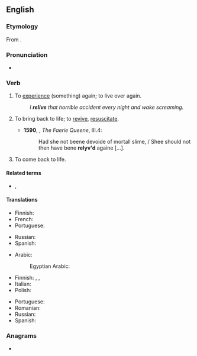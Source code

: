 ==English==

===Etymology===
From {{prefix|re|live|lang=en}}.

===Pronunciation===
* {{a|UK}} {{IPA|/ɹiːˈlɪv/|lang=en}}

===Verb===
{{en-verb|reliv}}

# {{lb|en|transitive}} To [[experience]] (something) again; to live over again. {{defdate|from 18th c.}}
#: ''I '''relive''' that horrible accident every night and wake screaming.''
# {{lb|en|obsolete|transitive}} To bring back to life; to [[revive]], [[resuscitate]]. {{defdate|16th-17th c.}}
#* '''1590''', {{w|Edmund Spenser}}, ''The Faerie Queene'', III.4:
#*: Had she not beene devoide of mortall slime, / Shee should not then have bene '''relyv'd''' againe [...].
# {{lb|en|intransitive}} To come back to life.

====Related terms====
* {{l|en|re-experience}}, {{l|en|reexperience}}

====Translations====
{{trans-top|to come back to life}}
* Finnish: {{t+|fi|virota}}
* French: {{t+|fr|revivre}}
* Portuguese: {{t+|pt|reviver}}
{{trans-mid}}
* Russian: {{t+|ru|оживать|impf}}
* Spanish: {{t+|es|revivir}}
{{trans-bottom}}

{{trans-top|to experience again}}
* Arabic: {{t|ar|أَحْيَا}}
*: Egyptian Arabic: {{t|arz|أحيا|tr=ʾaḥyā}}
* Finnish: {{t|fi|[[elää]] [[uudelleen]]}}, {{t|fi|[[kokea]] uudelleen}}, {{t|fi|[[käydä läpi]] uudelleen}}
* Italian: {{t+|it|rivivere}}
* Polish: {{t|pl|[[przeżyć]] [[na nowo]]}}
{{trans-mid}}
* Portuguese: {{t+|pt|reviver}}
* Romanian: {{t+|ro|retrăi}}
* Russian: {{t+|ru|переживать|impf}}
* Spanish: {{t+|es|revivir}}
{{trans-bottom}}

===Anagrams===
* {{anagrams|en|eviler|levier|liever|revile|veiler}}